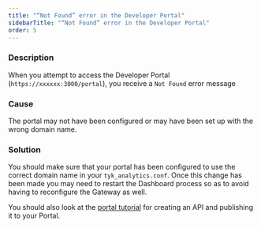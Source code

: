 ```yaml
---
title: "“Not Found” error in the Developer Portal"
sidebarTitle: "“Not Found” error in the Developer Portal"
order: 5
---
```


### Description

When you attempt to access the Developer Portal (`https://xxxxxx:3000/portal`), you receive a `Not Found` error message

### Cause

The portal may not have been configured or may have been set up with the wrong domain name.

### Solution

You should make sure that your portal has been configured to use the correct domain name in your `tyk_analytics.conf`. Once this change has been made you may need to restart the Dashboard process so as to avoid having to reconfigure the Gateway as well.

You should also look at the [portal tutorial](/5.5/getting-started/tutorials/publish-api) for creating an API and publishing it to your Portal.
